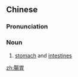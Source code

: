 {{also|肠胃}}
==Chinese==
{{zh-forms|s=肠胃}}

===Pronunciation===
{{zh-pron
|m=chángwèi
|c=coeng4 wai6
|cat=n
}}

===Noun===
{{zh-noun}}

# [[stomach]] and [[intestines]]

[[zh:腸胃]]